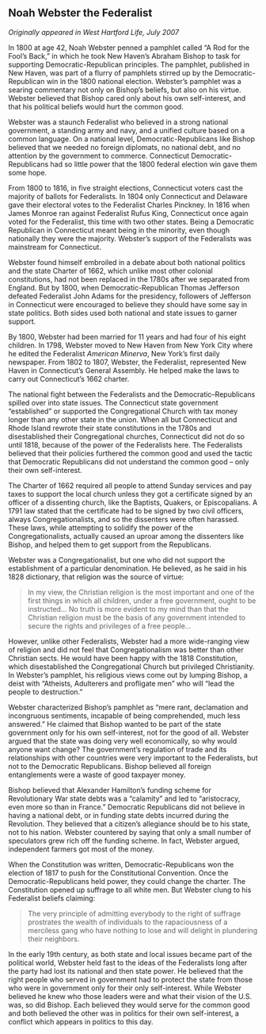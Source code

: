 ## Noah Webster the Federalist {-}

*Originally appeared in West Hartford Life, July 2007*

In 1800 at age 42, Noah Webster penned a pamphlet called “A Rod for the Fool’s Back,” in which he took New Haven’s Abraham Bishop to task for supporting Democratic-Republican principles. The pamphlet, published in New Haven, was part of a flurry of pamphlets stirred up by the Democratic-Republican win in the 1800 national election. Webster’s pamphlet was a searing commentary not only on Bishop’s beliefs, but also on his virtue. Webster believed that Bishop cared only about his own self-interest, and that his political beliefs would hurt the common good.

Webster was a staunch Federalist who believed in a strong national government, a standing army and navy, and a unified culture based on a common language. On a national level, Democratic-Republicans like Bishop believed that we needed no foreign diplomats, no national debt, and no attention by the government to commerce. Connecticut Democratic-Republicans had so little power that the 1800 federal election win gave them some hope.

From 1800 to 1816, in five straight elections, Connecticut voters cast the majority of ballots for Federalists. In 1804 only Connecticut and Delaware gave their electoral votes to the Federalist Charles Pinckney. In 1816 when James Monroe ran against Federalist Rufus King, Connecticut once again voted for the Federalist, this time with two other states. Being a Democratic Republican in Connecticut meant being in the minority, even though nationally they were the majority. Webster’s support of the Federalists was mainstream for Connecticut.

Webster found himself embroiled in a debate about both national politics and the state Charter of 1662, which unlike most other colonial constitutions, had not been replaced in the 1780s after we separated from England. But by 1800, when Democratic-Republican Thomas Jefferson defeated Federalist John Adams for the presidency, followers of Jefferson in Connecticut were encouraged to believe they should have some say in state politics. Both sides used both national and state issues to garner support.

By 1800, Webster had been married for 11 years and had four of his eight children. In 1798, Webster moved to New Haven from New York City where he edited the Federalist *American Minerva*, New York’s first daily newspaper. From 1802 to 1807, Webster, the Federalist, represented New Haven in Connecticut’s General Assembly. He helped make the laws to carry out Connecticut’s 1662 charter.

The national fight between the Federalists and the Democratic–Republicans spilled over into state issues. The Connecticut state government “established” or supported the Congregational Church with tax money longer than any other state in the union. When all but Connecticut and Rhode Island rewrote their state constitutions in the 1780s and disestablished their Congregational churches, Connecticut did not do so until 1818, because of the power of the Federalists here. The Federalists believed that their policies furthered the common good and used the tactic that Democratic Republicans did not understand the common good -- only their own self-interest.

The Charter of 1662 required all people to attend Sunday services and pay taxes to support the local church unless they got a certificate signed by an officer of a dissenting church, like the Baptists, Quakers, or Episcopalians. A 1791 law stated that the certificate had to be signed by two civil officers, always Congregationalists, and so the dissenters were often harassed. These laws, while attempting to solidify the power of the Congregationalists, actually caused an uproar among the dissenters like Bishop, and helped them to get support from the Republicans.

Webster was a Congregationalist, but one who did not support the establishment of a particular denomination. He believed, as he said in his 1828 dictionary, that religion was the source of virtue:

> In my view, the Christian religion is the most important and one of the first things in which all children, under a free government, ought to be instructed... No truth is more evident to my mind than that the Christian religion must be the basis of any government intended to secure the rights and privileges of a free people...

However, unlike other Federalists, Webster had a more wide-ranging view of religion and did not feel that Congregationalism was better than other Christian sects. He would have been happy with the 1818 Constitution, which disestablished the Congregational Church but privileged Christianity. In Webster’s pamphlet, his religious views come out by lumping Bishop, a deist with “Atheists, Adulterers and profligate men” who will “lead the people to destruction.”

Webster characterized Bishop’s pamphlet as “mere rant, declamation and incongruous sentiments, incapable of being comprehended, much less answered.” He claimed that Bishop wanted to be part of the state government only for his own self-interest, not for the good of all. Webster argued that the state was doing very well economically, so why would anyone want change? The government’s regulation of trade and its relationships with other countries were very important to the Federalists, but not to the Democratic Republicans. Bishop believed all foreign entanglements were a waste of good taxpayer money.

Bishop believed that Alexander Hamilton’s funding scheme for Revolutionary War state debts was a “calamity” and led to “aristocracy, even more so than in France.” Democratic Republicans did not believe in having a national debt, or in funding state debts incurred during the Revolution. They believed that a citizen’s allegiance should be to his state, not to his nation. Webster countered by saying that only a small number of speculators grew rich off the funding scheme. In fact, Webster argued, independent farmers got most of the money.

When the Constitution was written, Democratic-Republicans won the election of 1817 to push for the Constitutional Convention. Once the Democratic-Republicans held power, they could change the charter. The Constitution opened up suffrage to all white men. But Webster clung to his Federalist beliefs claiming:

> The very principle of admitting everybody to the right of suffrage prostrates the wealth of individuals to the rapaciousness of a merciless gang who have nothing to lose and will delight in plundering their neighbors.

In the early 19th century, as both state and local issues became part of the political world, Webster held fast to the ideas of the Federalists long after the party had lost its national and then state power. He believed that the right people who served in government had to protect the state from those who were in government only for their only self-interest. While Webster believed he knew who those leaders were and what their vision of the U.S. was, so did Bishop. Each believed they would serve for the common good and both believed the other was in politics for their own self-interest, a conflict which appears in politics to this day.
